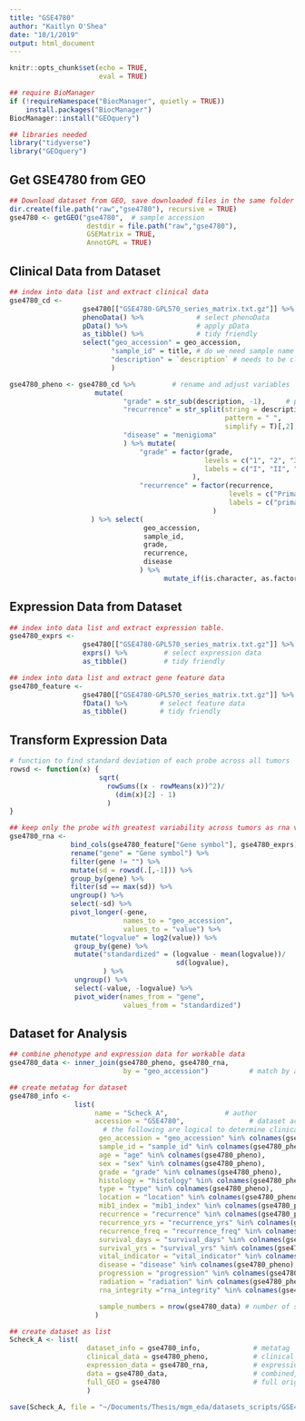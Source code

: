 ```yaml
---
title: "GSE4780"
author: "Kaitlyn O'Shea"
date: "10/1/2019"
output: html_document
---
```



```r
knitr::opts_chunk$set(echo = TRUE,
                      eval = TRUE)
```

```r
## require BioManager
if (!requireNamespace("BiocManager", quietly = TRUE))
    install.packages("BiocManager")
BiocManager::install("GEOquery") 
```

```r
## libraries needed
library("tidyverse")
library("GEOquery")
```

## Get GSE4780 from GEO
```r
## Download dataset from GEO, save downloaded files in the same folder as this .Rmd file.
dir.create(file.path("raw","gse4780"), recursive = TRUE)
gse4780 <- getGEO("gse4780",  # sample accession 
                   destdir = file.path("raw","gse4780"),
                   GSEMatrix = TRUE,
                   AnnotGPL = TRUE)
```

## Clinical Data from Dataset
```r
## index into data list and extract clinical data
gse4780_cd <-
                  gse4780[["GSE4780-GPL570_series_matrix.txt.gz"]] %>%           # index into list 
                  phenoData() %>%             # select phenoData
                  pData() %>%                 # apply pData
                  as_tibble() %>%             # tidy friendly
                  select("geo_accession" = geo_accession,
                         "sample_id" = title, # do we need sample name and accession number?
                         "description" = `description` # needs to be cleaned
                         ) 

gse4780_pheno <- gse4780_cd %>%         # rename and adjust variables
                     mutate(
                            "grade" = str_sub(description, -1),     # pull out the grade from the description data
                            "recurrence" = str_split(string = description,
                                                     pattern = " ",
                                                     simplify = T)[,2],     # pull out the recurrence from the description data
                            "disease" = "menigioma"
                            ) %>% mutate(
                                "grade" = factor(grade, 
                                                levels = c("1", "2", "3", "none"), 
                                                labels = c("I", "II", "III", "benign")
                                             ),
                                "recurrence" = factor(recurrence,
                                                      levels = c("Primary", "Recurrent"),
                                                      labels = c("primary", "recurrent")
                                                  )    
                    ) %>% select(
                                 geo_accession,
                                 sample_id,
                                 grade,
                                 recurrence,
                                 disease
                                ) %>%
                                      mutate_if(is.character, as.factor)
```

## Expression Data from Dataset
```r
## index into data list and extract expression table.
gse4780_exprs <- 
                  gse4780[["GSE4780-GPL570_series_matrix.txt.gz"]] %>%   # index into list 
                  exprs() %>%         # select expression data
                  as_tibble()         # tidy friendly

## index into data list and extract gene feature data
gse4780_feature <- 
                  gse4780[["GSE4780-GPL570_series_matrix.txt.gz"]] %>%  # index into list 
                  fData() %>%        # select feature data
                  as_tibble()        # tidy friendly
```

## Transform Expression Data
``` r
# function to find standard deviation of each probe across all tumors
rowsd <- function(x) {
                      sqrt(
                        rowSums((x - rowMeans(x))^2)/
                          (dim(x)[2] - 1)
                        )
}

## keep only the probe with greatest variability across tumors as rna variable and gene names
gse4780_rna <-
               bind_cols(gse4780_feature["Gene symbol"], gse4780_exprs) %>% # add gene name to expression data
               rename("gene" = "Gene symbol") %>%                             # rename name variable as 'gene' 
               filter(gene != "") %>%                                         # keep only data for named genes
               mutate(sd = rowsd(.[,-1])) %>%                                 # calculate sd for each probe, index out gene name
               group_by(gene) %>%                                             # group probes by gene
               filter(sd == max(sd)) %>%                                      # keep the probe with the max variation for each gene
               ungroup() %>%                                                  # ungroup by genes 
               select(-sd) %>%                                                # select all but sd column
               pivot_longer(-gene,                                            # do not group by gene 
                            names_to = "geo_accession",                       # 'key' via gather
                            values_to = "value") %>%                          
               mutate("logvalue" = log2(value)) %>%                           # log2 transform expression for variance stabilization 
                group_by(gene) %>%                                             # standardize for cross data set comparison
                mutate("standardized" = (logvalue - mean(logvalue))/           # center at mean for gene 
                                         sd(logvalue),                         # scale by sd for gene
                       ) %>%
                ungroup() %>%                                                  # ungroup by genes 
                select(-value, -logvalue) %>%                                  # select all but sd column
                pivot_wider(names_from = "gene",                               # final format genes as rows
                            values_from = "standardized")                      # final format expression across accession as columns    
```

## Dataset for Analysis
```r
## combine phenotype and expression data for workable data
gse4780_data <- inner_join(gse4780_pheno, gse4780_rna, 
                            by = "geo_accession")          # match by accession

## create metatag for dataset
gse4780_info <-  
                list(
                     name = "Scheck_A",              # author
                     accession = "GSE4780",                # dataset accession 
                       # the following are logical to determine clinical data available for dataset
                      geo_accession = "geo_accession" %in% colnames(gse4780_pheno),
                      sample_id = "sample_id" %in% colnames(gse4780_pheno),
                      age = "age" %in% colnames(gse4780_pheno),
                      sex = "sex" %in% colnames(gse4780_pheno),
                      grade = "grade" %in% colnames(gse4780_pheno),
                      histology = "histology" %in% colnames(gse4780_pheno),
                      type = "type" %in% colnames(gse4780_pheno),
                      location = "location" %in% colnames(gse4780_pheno),
                      mib1_index = "mib1_index" %in% colnames(gse4780_pheno),
                      recurrence = "recurrence" %in% colnames(gse4780_pheno),
                      recurrence_yrs = "recurrence_yrs" %in% colnames(gse4780_pheno),
                      recurrence_freq = "recurrence_freq" %in% colnames(gse4780_pheno),
                      survival_days = "survival_days" %in% colnames(gse4780_pheno),
                      survival_yrs = "survival_yrs" %in% colnames(gse4780_pheno),
                      vital_indicator = "vital_indicator" %in% colnames(gse4780_pheno),
                      disease = "disease" %in% colnames(gse4780_pheno),
                      progression = "progression" %in% colnames(gse4780_pheno),
                      radiation = "radiation" %in% colnames(gse4780_pheno),
                      rna_integrity ="rna_integrity" %in% colnames(gse4780_pheno),

                      sample_numbers = nrow(gse4780_data) # number of samples
                     )

## create dataset as list 
Scheck_A <- list(
                   dataset_info = gse4780_info,             # metatag
                   clinical_data = gse4780_pheno,           # clinical data
                   expression_data = gse4780_rna,           # expression data
                   data = gse4780_data,                     # combined, workable data
                   full_GEO = gse4780                       # full original download from GEO
                   )
```

```r
save(Scheck_A, file = "~/Documents/Thesis/mgm_eda/datasets_scripts/GSE4780_Scheck_A_KO.Rda") 
```


